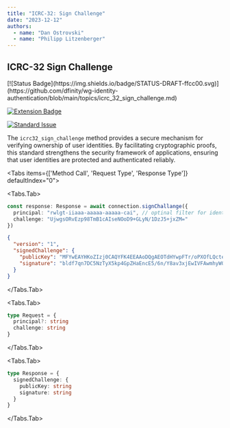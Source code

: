 ```yaml
---
title: "ICRC-32: Sign Challenge"
date: "2023-12-12"
authors:
  - name: "Dan Ostrovski"
  - name: "Philipp Litzenberger"
---
```



## ICRC-32 Sign Challenge

<Stack>
[![Status Badge](https://img.shields.io/badge/STATUS-DRAFT-ffcc00.svg)](https://github.com/dfinity/wg-identity-authentication/blob/main/topics/icrc_32_sign_challenge.md)

[![Extension Badge](https://img.shields.io/badge/Extends-ICRC--25-ffcc222.svg)](https://github.com/dfinity/wg-identity-authentication/blob/main/topics/icrc_25_signer_interaction_standard.md)

[![Standard Issue](https://img.shields.io/badge/ISSUE-ICRC--32-blue?logo=github)](https://github.com/dfinity/wg-identity-authentication/issues/113)
</Stack>


The `icrc32_sign_challenge` method provides a secure mechanism for verifying ownership of user
identities. By facilitating cryptographic proofs, this standard strengthens the security framework
of applications, ensuring that user identities are protected and authenticated reliably.

<Tabs items={['Method Call', 'Request Type', 'Response Type']} defaultIndex="0">

<Tabs.Tab>
```typescript filename="Method Call"
const response: Response = await connection.signChallange({
  principal: "rwlgt-iiaaa-aaaaa-aaaaa-cai", // optinal filter for identity that should sign 
  challenge: "UjwgsORvEzp98TmB1cAIseNOoD9+GLyN/1DzJ5+jxZM="
})
```

```json filename="response data"
{
  "version": "1",
  "signedChallenge": {
    "publicKey": "MFYwEAYHKoZIzj0CAQYFK4EEAAoDQgAEOTdHYwpFTr/oPXOfLQcteymk8AQE41VwPQ1W7Xpm0Zt1AY4+5aOnMAbAIjXEchxPuGbPWqPqwntXMPs3w4rOaA==",
    "signature": "bldf7qn7DC5NzTyX5kp4GpZHaEncE5/6n/Y8av3xjEwIVFAwmhyW0uM+WBXRTj4QbScot04dfaBXUOcSWF0IjQ=="
  }
}
```
</Tabs.Tab>

<Tabs.Tab>
```typescript filename="Request Type"
type Request = {
  principal?: string
  challenge: string
}

```
</Tabs.Tab>

<Tabs.Tab>
```typescript filename="Response Type"
type Response = {
  signedChallenge: {
    publicKey: string
    signature: string
  }
}

```
</Tabs.Tab>

</Tabs>